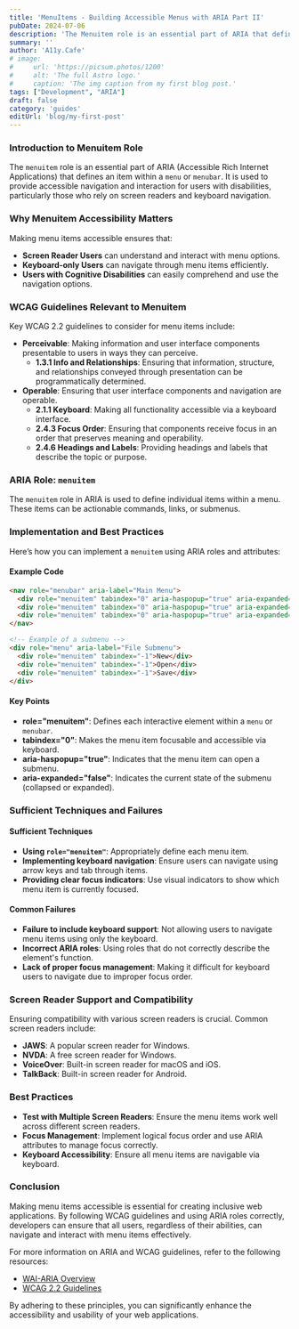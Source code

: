 ```yaml
---
title: 'MenuItems - Building Accessible Menus with ARIA Part II'
pubDate: 2024-07-06
description: 'The Menuitem role is an essential part of ARIA that defines an item within a `menu` or `menubar`'
summary: ''
author: 'A11y.Cafe'
# image:
#     url: 'https://picsum.photos/1200'
#     alt: 'The full Astro logo.'
#     caption: 'The img caption from my first blog post.'
tags: ["Development", "ARIA"]
draft: false
category: 'guides'
editUrl: 'blog/my-first-post'
---
```



### Introduction to Menuitem Role
The `menuitem` role is an essential part of ARIA (Accessible Rich Internet Applications) that defines an item within a `menu` or `menubar`. It is used to provide accessible navigation and interaction for users with disabilities, particularly those who rely on screen readers and keyboard navigation.

### Why Menuitem Accessibility Matters
Making menu items accessible ensures that:
- **Screen Reader Users** can understand and interact with menu options.
- **Keyboard-only Users** can navigate through menu items efficiently.
- **Users with Cognitive Disabilities** can easily comprehend and use the navigation options.

### WCAG Guidelines Relevant to Menuitem
Key WCAG 2.2 guidelines to consider for menu items include:

- **Perceivable**: Making information and user interface components presentable to users in ways they can perceive.
  - **1.3.1 Info and Relationships**: Ensuring that information, structure, and relationships conveyed through presentation can be programmatically determined.
- **Operable**: Ensuring that user interface components and navigation are operable.
  - **2.1.1 Keyboard**: Making all functionality accessible via a keyboard interface.
  - **2.4.3 Focus Order**: Ensuring that components receive focus in an order that preserves meaning and operability.
  - **2.4.6 Headings and Labels**: Providing headings and labels that describe the topic or purpose.

### ARIA Role: `menuitem`
The `menuitem` role in ARIA is used to define individual items within a menu. These items can be actionable commands, links, or submenus.

### Implementation and Best Practices
Here’s how you can implement a `menuitem` using ARIA roles and attributes:

#### Example Code
```html
<nav role="menubar" aria-label="Main Menu">
  <div role="menuitem" tabindex="0" aria-haspopup="true" aria-expanded="false">File</div>
  <div role="menuitem" tabindex="0" aria-haspopup="true" aria-expanded="false">Edit</div>
  <div role="menuitem" tabindex="0" aria-haspopup="true" aria-expanded="false">View</div>
</nav>

<!-- Example of a submenu -->
<div role="menu" aria-label="File Submenu">
  <div role="menuitem" tabindex="-1">New</div>
  <div role="menuitem" tabindex="-1">Open</div>
  <div role="menuitem" tabindex="-1">Save</div>
</div>
```

#### Key Points
- **role="menuitem"**: Defines each interactive element within a `menu` or `menubar`.
- **tabindex="0"**: Makes the menu item focusable and accessible via keyboard.
- **aria-haspopup="true"**: Indicates that the menu item can open a submenu.
- **aria-expanded="false"**: Indicates the current state of the submenu (collapsed or expanded).

### Sufficient Techniques and Failures
#### Sufficient Techniques
- **Using `role="menuitem"`**: Appropriately define each menu item.
- **Implementing keyboard navigation**: Ensure users can navigate using arrow keys and tab through items.
- **Providing clear focus indicators**: Use visual indicators to show which menu item is currently focused.

#### Common Failures
- **Failure to include keyboard support**: Not allowing users to navigate menu items using only the keyboard.
- **Incorrect ARIA roles**: Using roles that do not correctly describe the element's function.
- **Lack of proper focus management**: Making it difficult for keyboard users to navigate due to improper focus order.

### Screen Reader Support and Compatibility
Ensuring compatibility with various screen readers is crucial. Common screen readers include:
- **JAWS**: A popular screen reader for Windows.
- **NVDA**: A free screen reader for Windows.
- **VoiceOver**: Built-in screen reader for macOS and iOS.
- **TalkBack**: Built-in screen reader for Android.

### Best Practices
- **Test with Multiple Screen Readers**: Ensure the menu items work well across different screen readers.
- **Focus Management**: Implement logical focus order and use ARIA attributes to manage focus correctly.
- **Keyboard Accessibility**: Ensure all menu items are navigable via keyboard.

### Conclusion
Making menu items accessible is essential for creating inclusive web applications. By following WCAG guidelines and using ARIA roles correctly, developers can ensure that all users, regardless of their abilities, can navigate and interact with menu items effectively.

For more information on ARIA and WCAG guidelines, refer to the following resources:
- <a href="https://www.w3.org/WAI/standards-guidelines/aria/" target="_blank">WAI-ARIA Overview</a>
- <a href="https://www.w3.org/TR/WCAG22/" target="_blank">WCAG 2.2 Guidelines</a>

By adhering to these principles, you can significantly enhance the accessibility and usability of your web applications.
